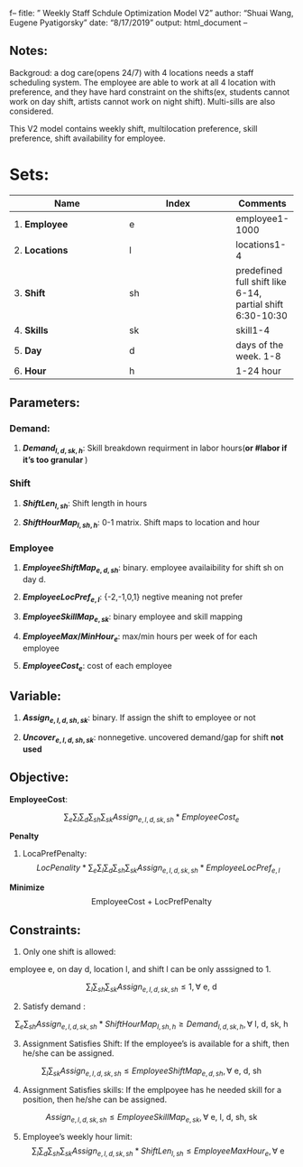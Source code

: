 f--
fitle: " Weekly Staff Schdule Optimization Model V2"
author: "Shuai Wang, Eugene Pyatigorsky"
date: "8/17/2019"
output: html_document
--


## Notes:
Backgroud: a dog care(opens 24/7) with 4 locations needs a staff scheduling system. 
The employee are able to work at all 4 location with preference, and they have 
hard constraint on the shifts(ex, students cannot work on day shift, artists
cannot work on night shift). Multi-sills are also considered. 

This V2 model contains weekly shift, multilocation preference, skill preference,
shift availability for employee.

# Sets:
|  Name         | Index        | Comments      |       
|---------------|--------------|-------        |
1. **Employee** | e | employee1-1000           |
2. **Locations**| l | locations1-4             |
3. **Shift**    | sh| predefined full shift like 6-14, partial shift 6:30-10:30|
4. **Skills**   | sk| skill1-4                 |
5. **Day**      | d | days of the week. 1-8    |
6. **Hour**     | h | 1-24 hour                |

## Parameters:

### Demand:
1. **$Demand_{l,d,sk,h}$**: 
Skill breakdown requirment in labor hours(**or #labor if it's too granular **)

### Shift
1. **$ShiftLen_{l,sh}$**: Shift length in hours 

2. **$ShiftHourMap_{l, sh, h}$**: 0-1 matrix. Shift maps to location and hour

 
### Employee
 
 1. **$EmployeeShiftMap_{e,d,sh}$**: binary. employee availaibility for shift sh on day d.                           
                                                                                 
 2. **$EmployeeLocPref_{e,l}$**: {-2,-1,0,1} negtive meaning not prefer 
                                                                                 
 3. **$EmployeeSkillMap_{e,sk}$**: binary  employee and skill mapping      
 
 4. **$EmployeeMax/MinHour_{e}$**: max/min hours per week of for each employee      
 
 5. **$EmployeeCost_{e}$**: cost of each employee               
 
             
 
## Variable:                                                                     
 1. **$Assign_{e,l, d, sh, sk}$**: binary. If assign the shift to employee or not 
 
 2. **$Uncover_{e,l,d,sh,sk}$**: nonnegetive. uncovered demand/gap for shift **not used**
 
## Objective:
**EmployeeCost**: 

$$\sum_{e}\sum_{l}\sum_{d}\sum_{sh}\sum_{sk}Assign_{e,l,d,sk,sh} *EmployeeCost_{e}$$

**Penalty**

1. LocaPrefPenalty:
$$LocPenality * \sum_{e}\sum_{l}\sum_{d}\sum_{sh}\sum_{sk}
  Assign_{e,l,d,sk,sh}*EmployeeLocPref_{e,l}$$

**Minimize**  
 $$  \text{EmployeeCost + LocPrefPenalty}$$  
 
 
## Constraints:
1. Only one shift is allowed:

employee e, on day d, location l, and shift l can be only asssigned to 1.     

$$\sum_{l}\sum_{sh}\sum_{sk} Assign_{e,l,d,sk,sh} \leq 1, \forall  \text{ e, d}$$

2. Satisfy demand :

$$\sum_{e}\sum_{sh} Assign_{e,l,d,sk,sh} * ShiftHourMap_{l, sh, h}  \geq Demand_{l,d,sk,h},  \forall  \text{ l, d, sk, h}$$

3. Assignment Satisfies Shift:
If the employee's is available for a shift, then he/she can be assigned.

$$\sum_{l}\sum_{sk} Assign_{e,l,d,sk,sh} \leq EmployeeShiftMap_{e,d,sh},  \forall  \text{ e, d, sh}$$

4. Assignment Satisfies skills:
If the emplpoyee has he needed skill for a position, then he/she can be assigned.

$$ Assign_{e,l,d,sk,sh} \leq EmployeeSkillMap_{e,sk},  \forall  \text{ e, l, d, sh, sk}$$


5. Employee's weekly hour limit:
$$\sum_{l}\sum_{d}\sum_{sh}\sum_{sk} Assign_{e,l,d,sk,sh} * ShiftLen_{l,sh} \leq EmployeeMaxHour_e, \forall  
\text{ e}$$


  
